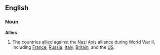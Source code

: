 ==English==

===Noun===
'''Allies'''

# The countries [[allied]] against the [[Nazi]] [[Axis]] alliance during World War II, including [[France]], [[Russia]], [[Italy]], [[Britain]], and the [[US]].
